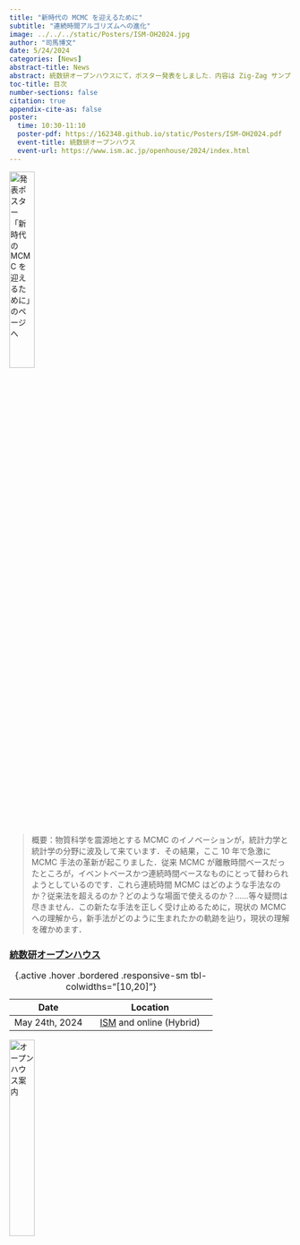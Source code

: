 ```yaml
---
title: "新時代の MCMC を迎えるために"
subtitle: "連続時間アルゴリズムへの進化"
image: ../../../static/Posters/ISM-OH2024.jpg
author: "司馬博文"
date: 5/24/2024
categories: [News]
abstract-title: News
abstract: 統数研オープンハウスにて，ポスター発表をしました．内容は Zig-Zag サンプラーという新たな連続時間 MCMC 手法を，少しでも身近に感じてもらえるように，歴史的変遷の中に位置付けて紹介しました．特に，メトロポリス・ヘイスティングス法 → その非対称化（リフティング） → Zig-Zag サンプラーという発展の軌跡を，シミュレーション結果を通じて説明しました．
toc-title: 目次
number-sections: false
citation: true
appendix-cite-as: false
poster:
  time: 10:30-11:10
  poster-pdf: https://162348.github.io/static/Posters/ISM-OH2024.pdf
  event-title: 統数研オープンハウス
  event-url: https://www.ism.ac.jp/openhouse/2024/index.html
---
```


[![発表ポスター「新時代の MCMC を迎えるために」のページへ](../../../static/Posters/ISM-OH2024.jpg){width=30%}](../Computation/MCMC.qmd)

> 概要：物質科学を震源地とする MCMC のイノベーションが，統計力学と統計学の分野に波及して来ています．その結果，ここ 10 年で急激に MCMC 手法の革新が起こりました．従来 MCMC が離散時間ベースだったところが，イベントベースかつ連続時間ベースなものにとって替わられようとしているのです．これら連続時間 MCMC はどのような手法なのか？従来法を超えるのか？どのような場面で使えるのか？……等々疑問は尽きません．この新たな手法を正しく受け止めるために，現状の MCMC への理解から，新手法がどのように生まれたかの軌跡を辿り，現状の理解を確かめます．

### [統数研オープンハウス](https://www.ism.ac.jp/openhouse/2024/index.html) {#sec-ISM-openhouse2024}

| Date | Location |
|:---:|:------:|
| May 24th, 2024 | [ISM](https://www.ism.ac.jp/access/index_j.html) and online (Hybrid) |

: {.active .hover .bordered .responsive-sm tbl-colwidths="[10,20]"}

[![オープンハウス案内](../../../static/Files/2024ポスター.jpg){width=30%}](https://www.ism.ac.jp/openhouse/2024/index.html)

